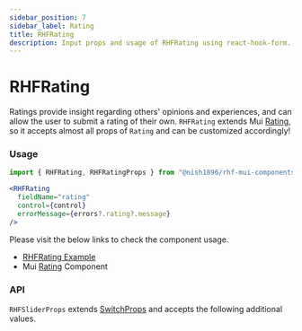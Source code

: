 ```yaml
---
sidebar_position: 7
sidebar_label: Rating
title: RHFRating
description: Input props and usage of RHFRating using react-hook-form.
---
```



# RHFRating

Ratings provide insight regarding others' opinions and experiences, and can
allow the user to submit a rating of their own. `RHFRating` extends Mui 
[Rating](https://mui.com/material-ui/react-rating/),
so it accepts almost all props of `Rating` and can be customized accordingly!

### Usage

```js
import { RHFRating, RHFRatingProps } from "@nish1896/rhf-mui-components";
```

```jsx
<RHFRating
  fieldName="rating"
  control={control}
  errorMessage={errors?.rating?.message}
/>
```

Please visit the below links to check the component usage.

- [RHFRating Example](https://mui.com/material-ui/react-Rating/)
- Mui [Rating](https://mui.com/material-ui/react-rating/) Component

### API

`RHFSliderProps` extends [SwitchProps](https://mui.com/material-ui/api/Rating/) and accepts the following additional values.

<RHFSliderPropsTable />
